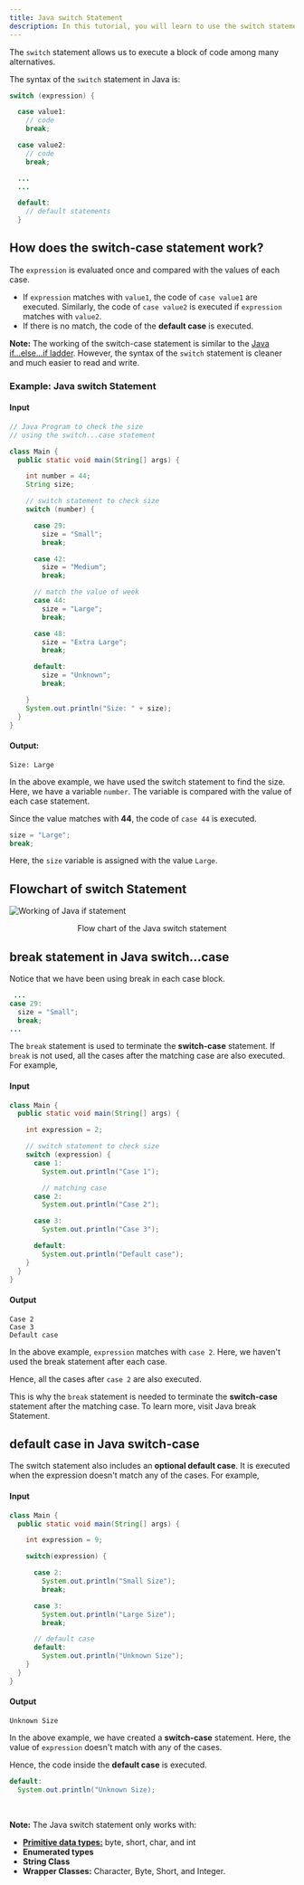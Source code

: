 ```yaml
---
title: Java switch Statement
description: In this tutorial, you will learn to use the switch statement in Java to control the flow of your program’s execution with the help of examples.
---
```


The `switch` statement allows us to execute a block of code among many alternatives.

The syntax of the `switch` statement in Java is:

```java
switch (expression) {

  case value1:
    // code
    break;

  case value2:
    // code
    break;

  ...
  ...

  default:
    // default statements
  }
```
## How does the switch-case statement work?

The `expression` is evaluated once and compared with the values of each case.

- If `expression` matches with `value1`, the code of `case value1` are executed. Similarly, the code of `case value2` is executed if `expression` matches with `value2`.
- If there is no match, the code of the **default case** is executed.

<Callout>

**Note:** The working of the switch-case statement is similar to the [Java if...else...if ladder](/docs/if-else-statement#3-java-if-else-if-statement). However, the syntax of the `switch` statement is cleaner and much easier to read and write.

</Callout>

### Example: Java switch Statement

#### Input

```java
// Java Program to check the size
// using the switch...case statement

class Main {
  public static void main(String[] args) {

    int number = 44;
    String size;

    // switch statement to check size
    switch (number) {

      case 29:
        size = "Small";
        break;

      case 42:
        size = "Medium";
        break;

      // match the value of week
      case 44:
        size = "Large";
        break;

      case 48:
        size = "Extra Large";
        break;

      default:
        size = "Unknown";
        break;

    }
    System.out.println("Size: " + size);
  }
}
```
#### Output:

```plaintext
Size: Large
```
In the above example, we have used the switch statement to find the size. Here, we have a variable `number`. The variable is compared with the value of each case statement.

Since the value matches with **44**, the code of `case 44` is executed.

```java
size = "Large";
break;
```
Here, the `size` variable is assigned with the value `Large`.


## Flowchart of switch Statement

<div className="items-center">

![Working of Java if statement](/img/docs/switch-case-flowchart.svg)

<p align="center" className="text-base text-gray-600 font-medium">Flow chart of the Java switch statement</p>

</div>

## break statement in Java switch...case

Notice that we have been using break in each case block.

```java
 ...
case 29:
  size = "Small";
  break;
...
```
The `break` statement is used to terminate the **switch-case** statement. If `break` is not used, all the cases after the matching case are also executed. For example,

#### Input

```java
class Main {
  public static void main(String[] args) {

    int expression = 2;

    // switch statement to check size
    switch (expression) {
      case 1:
        System.out.println("Case 1");

        // matching case
      case 2:
        System.out.println("Case 2");

      case 3:
        System.out.println("Case 3");

      default:
        System.out.println("Default case");
    }
  }
}
```

#### Output

```plaintext
Case 2
Case 3
Default case
```
In the above example, `expression` matches with `case 2`. Here, we haven't used the break statement after each case.

Hence, all the cases after `case 2` are also executed.

This is why the `break` statement is needed to terminate the **switch-case** statement after the matching case. To learn more, visit Java break Statement.

## default case in Java switch-case

The switch statement also includes an **optional default case**. It is executed when the expression doesn't match any of the cases. For example,

#### Input

```java
class Main {
  public static void main(String[] args) {

    int expression = 9;

    switch(expression) {

      case 2:
        System.out.println("Small Size");
        break;

      case 3:
        System.out.println("Large Size");
        break;

      // default case
      default:
        System.out.println("Unknown Size");
    }
  }
}
```
#### Output

```plaintext
Unknown Size
```

In the above example, we have created a **switch-case** statement. Here, the value of `expression` doesn't match with any of the cases.

Hence, the code inside the **default case** is executed.

```java
default:
  System.out.println("Unknown Size);
```
<br/>

<Callout>

**Note:** The Java switch statement only works with:

<ul>
<li> <a href="/docs/variables-primitive-data-types"><b>Primitive data types:</b></a> byte, short, char, and int </li>
<li> <b>Enumerated types</b> </li>
<li> <b>String Class</b> </li>
<li> <b>Wrapper Classes:</b> Character, Byte, Short, and Integer.</li>
</ul>

</Callout>
